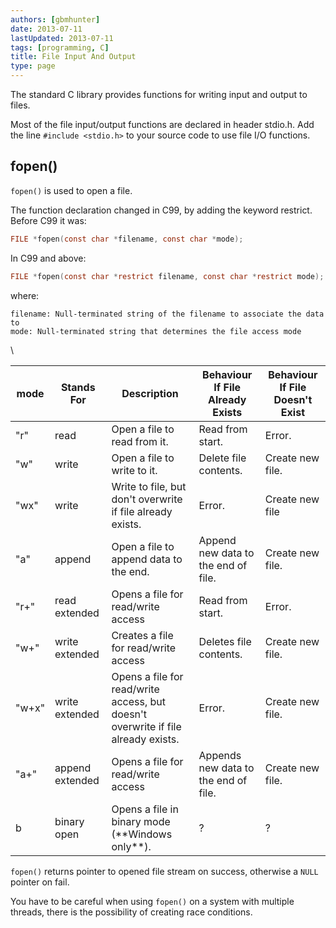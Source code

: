 ```yaml
---
authors: [gbmhunter]
date: 2013-07-11
lastUpdated: 2013-07-11
tags: [programming, C]
title: File Input And Output
type: page
---
```


The standard C library provides functions for writing input and output to files.

Most of the file input/output functions are declared in header stdio.h. Add the line `#include <stdio.h>` to your source code to use file I/O functions.

## fopen()

`fopen()` is used to open a file.

The function declaration changed in C99, by adding the keyword restrict. Before C99 it was:

```c
FILE *fopen(const char *filename, const char *mode);
```

In C99 and above:

```c 
FILE *fopen(const char *restrict filename, const char *restrict mode);
```

where:

```
filename: Null-terminated string of the filename to associate the data to
mode: Null-terminated string that determines the file access mode
```

<table>
  <thead>
    <tr>
      <th>mode</th>
      <th>Stands For</th>
      <th>Description</th>
      <th>Behaviour If File Already Exists</th>
      <th>Behaviour If File Doesn't Exist</th>\
    </tr>
  </thead>
  <tbody >
    <tr>
    <td>"r"</td>
    <td>read</td>
    <td>Open a file to read from it.</td>
    <td>Read from start.</td>
    <td>Error.</td>
    </tr>
    <tr>
    <td>"w"</td>
    <td>write</td>
    <td>Open a file to write to it.</td>
    <td>Delete file contents.</td>
    <td>Create new file.</td>
    </tr>
    <tr>
    <td>"wx"</td>
    <td>write</td>
    <td>Write to file, but don't overwrite if file already exists.</td>
    <td>Error.</td>
    <td>Create new file</td>
    </tr>
    <tr>
    <td>"a"</td>
    <td>append</td>
    <td>Open a file to append data to the end.</td>
    <td>Append new data to the end of file.</td>
    <td>Create new file.</td>
    </tr>
    <tr>
    <td>"r+"</td>
    <td>read extended</td>
    <td>Opens a file for read/write access</td>
    <td>Read from start.</td>
    <td>Error.</td>
    </tr>
    <tr>
    <td>"w+"</td>
    <td>write extended</td>
    <td>Creates a file for read/write access</td>
    <td>Deletes file contents.</td>
    <td>Create new file.</td>
    </tr>
    <tr>
    <td>"w+x"</td>
    <td>write extended</td>
    <td>Opens a file for read/write access, but doesn't overwrite if file already exists.</td>
    <td>Error.</td>
    <td>Create new file.</td>
    </tr>
    <tr>
    <td>"a+"</td>
    <td>append extended</td>
    <td>Opens a file for read/write access</td>
    <td>Appends new data to the end of file.</td>
    <td>Create new file.</td>
    </tr>
    <tr>
    <td>b</td>
    <td>binary open</td>
    <td>Opens a file in binary mode (**Windows only**).</td>
    <td>?</td>
    <td>?</td>
    </tr>
  </tbody>
</table>

`fopen()` returns pointer to opened file stream on success, otherwise a `NULL` pointer on fail.

You have to be careful when using `fopen()` on a system with multiple threads, there is the possibility of creating race conditions.


